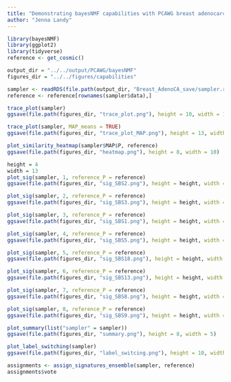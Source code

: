```yaml
---
title: "Demonstrating bayesNMF capabilities with PCAWG breast adenocarcinoma data example"
author: "Jenna Landy"
---
```


```r
library(bayesNMF)
library(ggplot2)
library(tidyverse)
reference <- get_cosmic()

output_dir = "../../output/PCAWG/bayesNMF"
figures_dir = "../../figures/capabilities"
```

```r
sampler <- readRDS(file.path(output_dir, "Breast_AdenoCA_save/sampler.rds"))
reference <- reference[rownames(sampler$data),]

trace_plot(sampler)
ggsave(file.path(figures_dir, "trace_plot.png"), height = 10, width = 12)

trace_plot(sampler, MAP_means = TRUE)
ggsave(file.path(figures_dir, "trace_plot_MAP.png"), height = 13, width = 12)
```

```r
plot_similarity_heatmap(sampler$MAP$P, reference)
ggsave(file.path(figures_dir, "heatmap.png"), height = 8, width = 10)
```

```r
height = 4
width = 13
plot_sig(sampler, 1, reference_P = reference)
ggsave(file.path(figures_dir, "sig_SBS2.png"), height = height, width = width)

plot_sig(sampler, 2, reference_P = reference)
ggsave(file.path(figures_dir, "sig_SBS3.png"), height = height, width = width)

plot_sig(sampler, 3, reference_P = reference)
ggsave(file.path(figures_dir, "sig_SBS1.png"), height = height, width = width)

plot_sig(sampler, 4, reference_P = reference)
ggsave(file.path(figures_dir, "sig_SBS5.png"), height = height, width = width)

plot_sig(sampler, 5, reference_P = reference)
ggsave(file.path(figures_dir, "sig_SBS18.png"), height = height, width = width)

plot_sig(sampler, 6, reference_P = reference)
ggsave(file.path(figures_dir, "sig_SBS13.png"), height = height, width = width)

plot_sig(sampler, 7, reference_P = reference)
ggsave(file.path(figures_dir, "sig_SBS8.png"), height = height, width = width)

plot_sig(sampler, 8, reference_P = reference)
ggsave(file.path(figures_dir, "sig_SBS9.png"), height = height, width = width)
```

```r
plot_summary(list("sampler" = sampler))
ggsave(file.path(figures_dir, "summary.png"), height = 8, width = 5)
```

```r
plot_label_switching(sampler)
ggsave(file.path(figures_dir, "label_switcing.png"), height = 10, width = 20)
```

```r
assignments <- assign_signatures_ensemble(sampler, reference)
assignments$vote
```